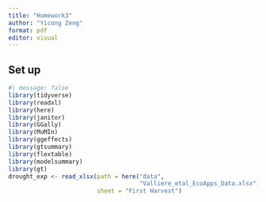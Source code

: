 ```yaml
---
title: "Homework3"
author: "Yicong Zeng"
format: pdf
editor: visual
---
```


## Set up

```r
#| message: false
library(tidyverse)
library(readxl)
library(here)
library(janitor)
library(GGally)
library(MuMIn)
library(ggeffects)
library(gtsummary)
library(flextable)
library(modelsummary)
library(gt)
drought_exp <- read_xlsx(path = here("data", 
                                     "Valliere_etal_EcoApps_Data.xlsx"),
                         sheet = "First Harvest")
```

